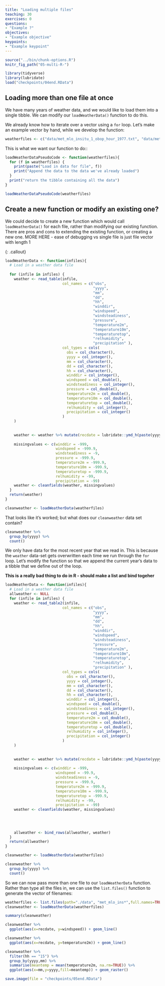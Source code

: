 ```yaml
---
title: "Loading multiple files"
teaching: 30
exercises: 0
questions:
- "Example ?"
objectives:
- "Example objective"
keypoints:
- "Example keypoint"
---
```


```r
source("../bin/chunk-options.R")
knitr_fig_path("05-multi-R-")

```

```r
library(tidyverse)
library(lubridate)
load("checkpoints/04end.RData")
```

## Loading more than one file at once

We have many years of weather data, and we would like to load them into a single tibble.  We can modify our `loadWeatherData()` function to do this.  

We already know how to iterate over a vector using a `for` loop.  Let's make an example vector by hand, while we develop the function:

```r
weatherfiles <- c("data/met_mlo_insitu_1_obop_hour_1977.txt", "data/met_mlo_insitu_1_obop_hour_1978.txt", "data/met_mlo_insitu_1_obop_hour_1979.txt")
```

This is what we want our function to do::

```r
loadWeatherDataPseudoCode <- function(weatherfiles){
  for (f in weatherfiles) {
    print(paste("Load in data for file", f))
    print("Append the data to the data we've already loaded")
  }
  print("return the tibble containing all the data")
}

loadWeatherDataPseudoCode(weatherfiles)

```

## Create a new function or modify an existing one?

We could decide to create a new function which would call `loadWeatherData()` for each file,
rather than modifying our existing function.  There are pros and cons to extending the existing
function, or creating a new one.  MORE HERE - ease of debugging vs single file is just file vector 
with length 1

{: .callout}


```r
loadWeatherData <- function(infiles){
  # Load in a weather data file
  
  for (infile in infiles) {  
    weather <- read_table(infile,
                          col_names = c("obs",
                                        "yyyy",
                                        "mm",
                                        "dd",
                                        "hh",
                                        "winddir",
                                        "windspeed",
                                        "windsteadiness",
                                        "pressure",
                                        "temperature2m",
                                        "temperature10m",
                                        "temperaturetop",
                                        "relhumidity",
                                        "precipitation" ),
                          col_types = cols(
                            obs = col_character(),
                            yyyy = col_integer(),
                            mm = col_character(),
                            dd = col_character(),
                            hh = col_character(),
                            winddir = col_integer(),
                            windspeed = col_double(),
                            windsteadiness = col_integer(),
                            pressure = col_double(),
                            temperature2m = col_double(),
                            temperature10m = col_double(),
                            temperaturetop = col_double(),
                            relhumidity = col_integer(),
                            precipitation = col_integer()
                          )
    )
    
    
    weather <- weather %>% mutate(recdate = lubridate::ymd_h(paste(yyyy,mm,dd,hh)))
    
    missingvalues <- c(winddir = -999,
                       windspeed = -999.9,
                       windsteadiness = -9,
                       pressure = -999.9,
                       temperature2m = -999.9,
                       temperature10m = -999.9,
                       temperaturetop = -999.9,
                       relhumidity = -99,
                       precipitation = -99)
    weather <- cleanfields(weather, missingvalues)
  }
  return(weather)
}
```


```r
cleanweather <- loadWeatherData(weatherfiles)
```

That looks like it's worked; but what does our `cleanweather` data set contain?

```r
cleanweather %>%  
  group_by(yyyy) %>% 
  count()  
```

We only have data for the most recent year that we read in.  This is because the `weather` data-set gets overwritten each time we run through the `for` loop.  Let's modify the function so that we append the current year's data to a tibble that we define out of the loop.

**This is a really bad thing to do in R - should make a list and bind togeher**


```r
loadWeatherData <- function(infiles){
  # Load in a weather data file
  allweather <- NULL
  for (infile in infiles) {  
    weather <- read_table2(infile,
                          col_names = c("obs",
                                        "yyyy",
                                        "mm",
                                        "dd",
                                        "hh",
                                        "winddir",
                                        "windspeed",
                                        "windsteadiness",
                                        "pressure",
                                        "temperature2m",
                                        "temperature10m",
                                        "temperaturetop",
                                        "relhumidity",
                                        "precipitation" ),
                          col_types = cols(
                            obs = col_character(),
                            yyyy = col_integer(),
                            mm = col_character(),
                            dd = col_character(),
                            hh = col_character(),
                            winddir = col_integer(),
                            windspeed = col_double(),
                            windsteadiness = col_integer(),
                            pressure = col_double(),
                            temperature2m = col_double(),
                            temperature10m = col_double(),
                            temperaturetop = col_double(),
                            relhumidity = col_integer(),
                            precipitation = col_integer()
                          )
    )
    
    
    weather <- weather %>% mutate(recdate = lubridate::ymd_h(paste(yyyy,mm,dd,hh)))
    
    missingvalues <- c(winddir = -999,
                       windspeed = -99.9, 
                       windsteadiness = -9,
                       pressure = -999.9,
                       temperature2m = -999.9,
                       temperature10m = -999.9,
                       temperaturetop = -999.9,
                       relhumidity = -99,
                       precipitation = -99)
    weather <- cleanfields(weather, missingvalues)
    
    
    
    
    allweather <- bind_rows(allweather, weather)
  }
  return(allweather)
}
```




```r
cleanweather <- loadWeatherData(weatherfiles)
```


```r
cleanweather %>%  
  group_by(yyyy) %>% 
  count()  
```

So we can now pass more than one file to our `loadWeatherData` function.   Rather than type all the files in, we
can use the `list.files()` function to generate the vector of filenames:

```r
weatherfiles <- list.files(path="./data", "met_mlo_ins*",full.names=TRUE)
cleanweather <- loadWeatherData(weatherfiles)
```

```r
summary(cleanweather)
```
```r
cleanweather %>% 
  ggplot(aes(x=recdate, y=windspeed)) + geom_line()

```


```r
cleanweather %>% 
  ggplot(aes(x=recdate, y=temperature2m)) + geom_line()
```

```r
cleanweather %>% 
  filter(hh == "15") %>% 
  group_by(yyyy,mm) %>% 
  summarise(meantemp = mean(temperature2m, na.rm=TRUE)) %>% 
  ggplot(aes(x=mm,y=yyyy,fill=meantemp)) + geom_raster()
```


```r
save.image(file = "checkpoints/05end.RData")
```